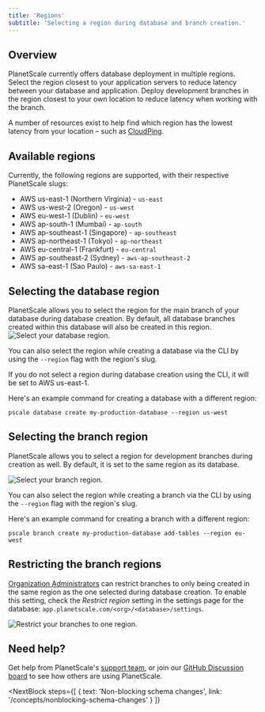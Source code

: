 ```yaml
---
title: 'Regions'
subtitle: 'Selecting a region during database and branch creation.'
---
```


## Overview

PlanetScale currently offers database deployment in multiple regions. Select the region closest to your application servers to reduce latency between your database and application. Deploy development branches in the region closest to your own location to reduce latency when working with the branch.

A number of resources exist to help find which region has the lowest latency from your location – such as [CloudPing](https://www.cloudping.co/grid#).

## Available regions

Currently, the following regions are supported, with their respective PlanetScale slugs:

- AWS us-east-1 (Northern Virginia) - `us-east`
- AWS us-west-2 (Oregon) - `us-west`
- AWS eu-west-1 (Dublin) - `eu-west`
- AWS ap-south-1 (Mumbai) - `ap-south`
- AWS ap-southeast-1 (Singapore) - `ap-southeast`
- AWS ap-northeast-1 (Tokyo) - `ap-northeast`
- AWS eu-central-1 (Frankfurt) - `eu-central`
- AWS ap-southeast-2 (Sydney) - `aws-ap-southeast-2`
- AWS sa-east-1 (Sao Paulo) - `aws-sa-east-1`

## Selecting the database region

PlanetScale allows you to select the region for the main branch of your database during database creation. By default, all database branches created within this database will also be created in this region.
![Select your database region.](/img/docs/database-region.png)

You can also select the region while creating a database via the CLI by using
the `--region` flag with the region's slug.

<InfoBlock type='note'>
  If you do not select a region during database creation using the CLI, it will be set to AWS us-east-1.
</InfoBlock>

Here's an example command for creating a database with a different region:

```shell
pscale database create my-production-database --region us-west
```

## Selecting the branch region

PlanetScale allows you to select a region for development branches during
creation as well. By default, it is set to the same region as its database.

![Select your branch region.](/img/docs/branch-region.png)

You can also select the region while creating a branch via the CLI by using the
`--region` flag with the region's slug.

Here's an example command for creating a branch with a different region:

```shell
pscale branch create my-production-database add-tables --region eu-west
```

## Restricting the branch regions

[Organization Administrators](/concepts/access-control#organization-administrator) can restrict branches to only being created in the same region as the one selected during database creation. To enable this setting, check the _Restrict region_ setting in the settings page for the database: `app.planetscale.com/<org>/<database>/settings`.

![Restrict your branches to one region.](/img/docs/restrict-branch-region.png)

## Need help?

Get help from PlanetScale's [support team](https://www.planetscale.com/support), or join our [GitHub Discussion board](https://github.com/planetscale/beta/discussions) to see how others are using PlanetScale.

<NextBlock
  steps={[
    {
      text: 'Non-blocking schema changes',
      link: '/concepts/nonblocking-schema-changes'
    }
  ]}
></NextBlock>
